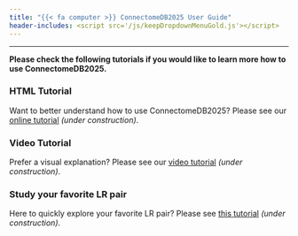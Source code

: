 ```yaml
---
title: "{{< fa computer >}} ConnectomeDB2025 User Guide"
header-includes: <script src='/js/keepDropdownMenuGold.js'></script>
---
```


---

**Please check the following tutorials if you would like to learn more how to use ConnectomeDB2025.**

### HTML Tutorial

Want to better understand how to use ConnectomeDB2025? Please see our [online tutorial](under_construction.qmd) *(under construction)*.


### Video Tutorial

Prefer a visual explanation? Please see our [video tutorial](under_construction.qmd) *(under construction)*.

### Study your favorite LR pair

Here to quickly explore your favorite LR pair? Please see [this tutorial](under_construction.qmd) *(under construction)*.




